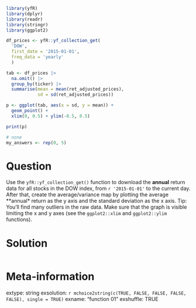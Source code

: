```r
library(yfR)
library(dplyr)
library(readr)
library(stringr)
library(ggplot2)

df_prices <- yfR::yf_collection_get(
  'DOW',
  first_date = '2015-01-01',
  freq_data = 'yearly'
  )

tab <- df_prices |>
  na.omit() |>
  group_by(ticker) |>
  summarise(mean = mean(ret_adjusted_prices),
            sd = sd(ret_adjusted_prices))

p <- ggplot(tab, aes(x = sd, y = mean)) + 
  geom_point() + 
  xlim(0, 0.5) + ylim(-0.5, 0.5)

print(p)
```

```r
# none
my_answers <- rep(0, 5)
```

Question
========

Use the `yfR::yf_collection_get()` function to download the **annual** return data for all stocks in the DOW index, from `r '2015-01-01'` to the current day. After that, create the average/variance map by plotting the average **annual* return as the y axis and the standard deviation as the x axis. Tip: You'll find many outliers in the raw data. Make sure that the graph is visible limiting the x and y axes (see the `ggplot2::xlim` and `ggplot2::ylim` functions).


Solution
================

```r
```


Meta-information
================
extype: string
exsolution: `r mchoice2string(c(TRUE, FALSE, FALSE, FALSE, FALSE), single = TRUE)`
exname: "function 01"
exshuffle: TRUE

